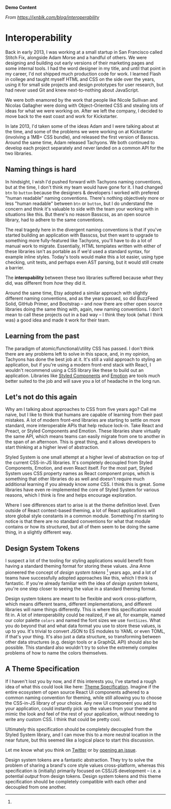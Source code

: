 **Demo Content**

_From https://jxnblk.com/blog/interoperability_

# Interoperability

Back in early 2013, I was working at a small startup in San Francisco called Stitch Fix, alongside Adam Morse and a handful of others.
We were designing and building out early versions of their marketing pages and some internal tools.
I had the word designer in my title, and until that point in my career, I'd not shipped much production code for work.
I learned Flash in college and taught myself HTML and CSS on the side over the years, using it for small side projects and design prototypes for user research, but had never used Git and knew next-to-nothing about JavaScript.

We were both enamored by the work that people like Nicole Sullivan and Nicolas Gallagher were doing with Object-Oriented CSS and stealing lots of ideas for what we were working on.
After we left the company, I decided to move back to the east coast and work for Kickstarter.

In late 2013, I'd taken some of the ideas Adam and I were talking about at the time, and some of the problems we were working on at Kickstarter (involving a 1MB+ CSS bundle), and released the first version of Basscss.
Around the same time, Adam released Tachyons.
We both continued to develop each project separately and never landed on a common API for the two libraries.

## Naming things is hard

In hindsight, I wish I'd pushed forward with Tachyons naming conventions, but at the time, I don't think my team would have gone for it.
I had changed `btn` to `button` because the designers & developers I worked with prefered "human readable" naming conventions.
There's nothing objectively more or less "human readable" between `btn` or `button`, but I do understand the concern and think it's valuable to side with the team your working with in situations like this.
But there's no reason Basscss, as an open source library, had to adhere to the same conventions.

The real tragedy here in the divergent naming conventions is that if you've started building an application with Basscss,
but then want to upgrade to something more fully-featured like Tachyons, you'll have to do a lot of manual work to migrate.
Essentially, HTML templates written with either of these libraries isn't as portable as if we'd used a standard syntax, for example inline styles.
Today's tools would make this a lot easier, using type checking, unit tests, and perhaps even AST parsing, but it would still create a barrier.

The **interopability** between these two libraries suffered because
_what_ they did, was different from _how_ they did it.

Around the same time, Etsy adopted a similar approach with slightly different naming conventions, and as the years passed,
so did BuzzFeed Solid, GitHub Primer, and Bootstrap – and now there are other open source libraries doing the same thing with, again, new naming conventions.
I don't mean to call these projects out in a bad way – I think they took (what I think was) a good idea and made it work for their team.

## Learning from the past

The paradigm of atomic/functional/utility CSS has passed.
I don't think there are any problems left to solve in this space, and, in my opinion, Tachyons has done the best job at it.
It's still a valid approach to styling an application,
but if you're using a modern front-end stack with React,
I wouldn't recommend using a CSS library like these to build out an application.
Libraries like [Styled Components][] and [Emotion][] are tools much better suited to the job and will save you a lot of headache in the long run.

## Let's not do this again

Why am I talking about approaches to CSS from five years ago?
Call me naive, but I like to think that humans are capable of learning from their past mistakes.
A lot of modern front-end libraries are starting to settle on more standard, more interoperable APIs that help reduce lock-in.
Take React and Preact, or Styled Components and Emotion.
These libraries share virtually the same API, which means teams can easily migrate from one to another in the span of an afternoon.
This is great thing, and it allows developers to start thinking at a higher level of abstraction.

Styled System is one small attempt at a higher level of abstraction on top of the current CSS-in-JS libraries.
It's completely decoupled from Styled Components, Emotion, and even React itself.
For the most part, Styled System uses CSS property names as React component props,
which is something that other libraries do as well and doesn't require much additional learning if you already know _some_ CSS.
I think this is great.
Some libraries have even re-implemented the core of Styled System for various reasons,
which I think is fine and helps encourage exploration.

Where I see differences start to arise is at the theme definition level.
Even outside of React context-based theming, a lot of React applications will store global style constants in a common module.
Something I'm starting to notice is that there are no standard conventions for what that module contains or how its structured,
but all of them seem to be doing the same thing, in a slightly different way.

## Design System Tokens

I suspect a lot of the tooling for styling applications would benefit from having a standard theming format for storing these values.
Jina Anne pioneered the concept of _design system tokens_ [^1] years ago,
and a lot of teams have successfully adopted approaches like this, which I think is fantastic.
If you're already familiar with the idea of _design system tokens_, you're one step closer to seeing the value in a standard theming format.

Design system tokens are meant to be flexible and work cross-platform, which means different teams,
different implementations, and different libraries will name things differently.
This is where this specification would fit in.
A lot of interoperability could be realized,
if we all, for example, named our color palette `colors` and named the font sizes we use `fontSizes`.
What you do beyond that and what data format you use to store these values, is up to you.
It's trivial to convert JSON to ES modules to YAML or even TOML, if that's your thing.
It's also just a data structure, so transforming between other data structures (e.g. design tools or a GraphQL API) should also be possible.
This standard also wouldn't try to solve the extremely complex problems of how to name the colors themselves.

## A Theme Specification

If I haven't lost you by now, and if this interests you,
I've started a rough idea of what this could look like here: [Theme Specification].
Imagine if the entire ecosystem of open source React UI components adhered to a common naming convention for theming,
while still allowing you to choose the CSS-in-JS library of your choice.
Any new UI component you add to your application,
could instantly pick up the values from your theme and mimic the look and feel of the rest of your application,
without needing to write any custom CSS.
I think that could be pretty cool.

Ultimately this specification should be completely decoupled from the Styled System library,
and I can move this to a more neutral location in the near future,
but this seemed like a logical place to start this discussion.

Let me know what you think on [Twitter](https://mobile.twitter.com/jxnblk/status/1107726037805424641)
or by [opening an issue](https://github.com/styled-system/styled-system/issues).

[^1]:

Design system tokens are a fantastic abstraction. They try to solve the problem of sharing a brand's core style values cross-platform,
whereas this specification is (initially) primarily focused on CSS/JS development – i.e. a potential _output_ from design tokens.
Design system tokens and this theme specification should be completely compatible with each other and decoupled from one another.

[basscss]: https://github.com/basscss/basscss
[tachyons]: https://tachyons.io/
[styled system]: https://styled-system.com
[theme specification]: https://styled-system.com/theme-specification
[styled components]: https://styled-components.com
[emotion]: https://emotion.sh
